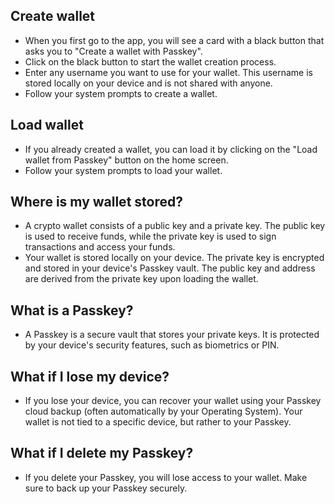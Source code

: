 ## Create wallet 
- When you first go to the app, you will see a card with a black button that asks you to "Create a wallet with Passkey".
- Click on the black button to start the wallet creation process.
- Enter any username you want to use for your wallet. This username is stored locally on your device and is not shared with anyone.
- Follow your system prompts to create a wallet.

## Load wallet
- If you already created a wallet, you can load it by clicking on the "Load wallet from Passkey" button on the home screen.
- Follow your system prompts to load your wallet.

## Where is my wallet stored?
- A crypto wallet consists of a public key and a private key. The public key is used to receive funds, while the private key is used to sign transactions and access your funds.
- Your wallet is stored locally on your device. The private key is encrypted and stored in your device's Passkey vault. The public key and address are derived from the private key upon loading the wallet.

## What is a Passkey?
- A Passkey is a secure vault that stores your private keys. It is protected by your device's security features, such as biometrics or PIN.

## What if I lose my device?
- If you lose your device, you can recover your wallet using your Passkey cloud backup (often automatically by your Operating System). Your wallet is not tied to a specific device, but rather to your Passkey.

## What if I delete my Passkey?
- If you delete your Passkey, you will lose access to your wallet. Make sure to back up your Passkey securely.
